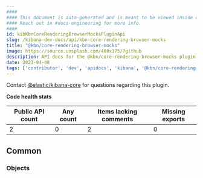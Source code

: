 ```yaml
---
####
#### This document is auto-generated and is meant to be viewed inside our experimental, new docs system.
#### Reach out in #docs-engineering for more info.
####
id: kibKbnCoreRenderingBrowserMocksPluginApi
slug: /kibana-dev-docs/api/kbn-core-rendering-browser-mocks
title: "@kbn/core-rendering-browser-mocks"
image: https://source.unsplash.com/400x175/?github
description: API docs for the @kbn/core-rendering-browser-mocks plugin
date: 2023-04-08
tags: ['contributor', 'dev', 'apidocs', 'kibana', '@kbn/core-rendering-browser-mocks']
---
```




Contact [@elastic/kibana-core](https://github.com/orgs/elastic/teams/kibana-core) for questions regarding this plugin.

**Code health stats**

| Public API count  | Any count | Items lacking comments | Missing exports |
|-------------------|-----------|------------------------|-----------------|
| 2 | 0 | 2 | 0 |

## Common

### Objects
<DocDefinitionList data={kbnCoreRenderingBrowserMocksObj.common.objects}/>

